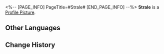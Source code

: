 <%-- [PAGE_INFO]
PageTitle=#Strale#
[END_PAGE_INFO] --%>
{{Item Infobox
|id          = 120002
|image       = Item Strale.png
|type        = World Currency
|invCategory = Valuables
|rarity      = 3
|effect      = The internal currency of the Xianzhou Alliance with strales as its basic monetary unit. Can be used to purchase goods in Special Stores.
|description = The Xianzhou strales has long been digitized before Xianzhou's interactions with the IPC ever happened. However, there are some collectors who still kept the Celest-Gold coins minted when the Alliance first came into existence. Shaped like the tip of an arrow or a narrow leaf, it seems to allude to the past and future of that civilization.
|source1     = [[Exploring the Xianzhou Luofu]]
|source2     = [[Adventure Missions]]
}}
'''Strale''' is a [[Profile Picture]].

==Other Languages==
{{Other Languages
|en   = Strale
|zhs  = 巡镝
|zht  = 巡鏑
|ja   = 巡鏑
|ko   = 순촉
|es   = Saeta
|fr   = Strales
|ru   = Стрелы
|th   = Strale
|vi   = Strale
|de   = Di
|id   = Strale
|pt   = Strale
}}

==Change History==
{{Change History|1.0}}